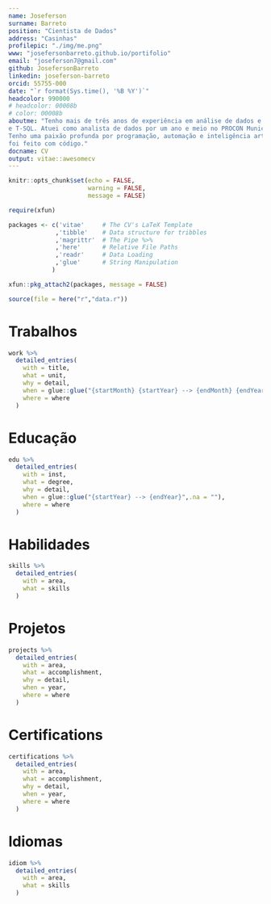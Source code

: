 ```yaml
---
name: Joseferson
surname: Barreto
position: "Cientista de Dados"
address: "Casinhas"
profilepic: "./img/me.png"
www: "josefersonbarreto.github.io/portifolio"
email: "joseferson7@gmail.com"
github: JosefersonBarreto
linkedin: joseferson-barreto
orcid: 55755-000
date: "`r format(Sys.time(), '%B %Y')`"
headcolor: 990000
# headcolor: 00008b
# color: 00008b
aboutme: "Tenho mais de três anos de experiência em análise de dados e programação em linguagens como R, Python
e T‑SQL. Atuei como analista de dados por um ano e meio no PROCON Municipal de Campina Grande, PB.
Tenho uma paixão profunda por programação, automação e inteligência artificial. Inclusive, este currículo
foi feito com código."
docname: CV
output: vitae::awesomecv
---
```


```r
knitr::opts_chunk$set(echo = FALSE,
                      warning = FALSE,
                      message = FALSE)

require(xfun)

packages <- c('vitae'     # The CV's LaTeX Template
             ,'tibble'    # Data structure for tribbles
             ,'magrittr'  # The Pipe %>%
             ,'here'      # Relative File Paths
             ,'readr'     # Data Loading
             ,'glue'      # String Manipulation
            )

xfun::pkg_attach2(packages, message = FALSE)

source(file = here("r","data.r"))

```

# Trabalhos

```r

work %>%
  detailed_entries(
    with = title,
    what = unit,
    why = detail,
    when = glue::glue("{startMonth} {startYear} --> {endMonth} {endYear}",.na = ""),
    where = where
  )

```

# Educação

```r

edu %>%
  detailed_entries(
    with = inst,
    what = degree,
    why = detail,
    when = glue::glue("{startYear} --> {endYear}",.na = ""),
    where = where
  )

```

# Habilidades

```r

skills %>%
  detailed_entries(
    with = area,
    what = skills
  )

```

<!-- # Honors -->

<!-- ```{r HONORS} -->

<!-- honors %>% -->
<!--   detailed_entries( -->
<!--     with = area, -->
<!--     what = accomplishment, -->
<!--     why = detail, -->
<!--     when = year, -->
<!--     where = where -->
<!--   ) -->

<!-- ``` -->

# Projetos

```r

projects %>%
  detailed_entries(
    with = area,
    what = accomplishment,
    why = detail,
    when = year,
    where = where
  )

```

<!-- # Works -->

<!-- ```{r WORKS} -->

<!-- works %>% -->
<!--   detailed_entries( -->
<!--     with = area, -->
<!--     what = accomplishment, -->
<!--     why = detail, -->
<!--     when = year, -->
<!--     where = where -->
<!--   ) -->

<!-- ``` -->

\pagebreak

# Certifications

```r

certifications %>%
  detailed_entries(
    with = area,
    what = accomplishment,
    why = detail,
    when = year,
    where = where
  )

```


# Idiomas 



```r

idiom %>%
  detailed_entries(
    with = area,
    what = skills
  )

```
